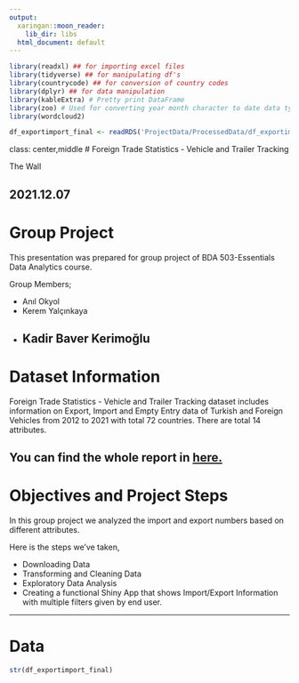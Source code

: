 ```yaml
---
output:
  xaringan::moon_reader:
    lib_dir: libs
  html_document: default
---
```


```r

library(readxl) ## for importing excel files
library(tidyverse) ## for manipulating df's
library(countrycode) ## for conversion of country codes
library(dplyr) ## for data manipulation
library(kableExtra) # Pretty print DataFrame
library(zoo) # Used for converting year month character to date data type
library(wordcloud2)

df_exportimport_final <- readRDS('ProjectData/ProcessedData/df_exportimport_final.rds')

```

class: center,middle
# Foreign Trade Statistics - Vehicle and Trailer Tracking

The Wall

2021.12.07
---
# Group Project

This presentation was prepared for group project of BDA 503-Essentials Data Analytics course.

Group Members;

- Anıl Okyol
- Kerem Yalçınkaya
- Kadir Baver Kerimoğlu 
---

# Dataset Information

Foreign Trade Statistics - Vehicle and Trailer Tracking dataset includes information on Export, Import and Empty Entry data of Turkish and Foreign Vehicles from 2012 to 2021 with total 72 countries. There are total 14 attributes.

You can find the whole report in [here.](https://pjournal.github.io/mef05g-the-wall/FinalProject/EDA_ForeignTradeStatistics.html)
---

# Objectives and Project Steps

In this group project we analyzed the import and export numbers based on different attributes.


Here is the steps we've taken,

- Downloading Data
- Transforming and Cleaning Data
- Exploratory Data Analysis
- Creating a functional Shiny App that shows Import/Export Information with multiple filters given by end user.

---
# Data

```r
str(df_exportimport_final)
```





